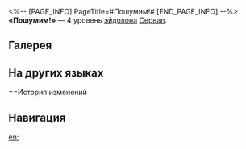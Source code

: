 <%-- [PAGE_INFO]
PageTitle=#Пошумим!#
[END_PAGE_INFO] --%>
{{Эйдолон Инфобокс
|Название         = Пошумим!
|Изображение      = Эйдолон Пошумим!.png
|Персонаж         = Сервал
|Уровень          = 4
|Длительность     = 
|Описание         = Использование сверхспособности имеет {{Доп эффект|базовый шанс}} 100% наложить сходный с навыком статус Шок на противников без этого статуса.
|Свойство1        = 
|Масштабирование1 = 
}}
'''«Пошумим!»''' — 4 уровень [[эйдолон]]а [[Сервал]].

==Галерея==
{{Галерея|position=left|captionalign=center
|Персонаж Сервал Эйдолон 4.png|Осколок Эйдолона
}}

==На других языках==
{{На других языках
|en   = Make Some Noise!
|zhs  = 制造噪音吧！
|zht  = 製造噪音吧！
|ja   = {{Rubi|噪音|そうおん}}を{{Rubi|鳴|な}}らせ！
|ko   = 소리 질러!
|es   = ¡Hagamos algo de ruido!
|fr   = Faites du bruit&nbsp;!
|ru   = Пошумим!
|th   = Make Some Noise!
|vi   = Tạo Tạp Âm Nào!
|de   = Etwas Lärm, bitte!
|id   = Make Some Noise!
|pt   = Faça Barulho!
}}

==История изменений
{{История изменений|3.5}}

==Навигация==
{{Навык Навбокс|Сервал}}

[[en:]]